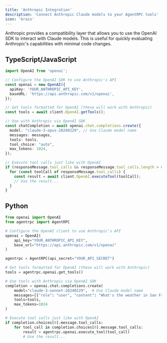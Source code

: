 ```yaml
---
title: 'Anthropic Integration'
description: 'Connect Anthropic Claude models to your AgentRPC tools'
icon: 'brain'
---
```


Anthropic provides a compatibility layer that allows you to use the OpenAI SDK to interact with Claude models. This is useful for quickly evaluating Anthropic's capabilities with minimal code changes.

## TypeScript/JavaScript

```typescript
import OpenAI from 'openai';

// Configure the OpenAI SDK to use Anthropic's API
const openai = new OpenAI({
  apiKey: 'YOUR_ANTHROPIC_API_KEY',
  baseURL: 'https://api.anthropic.com/v1/openai',
});

// Get tools formatted for OpenAI (these will work with Anthropic)
const tools = await client.OpenAI.getTools();

// Use with Anthropic via OpenAI SDK
const chatCompletion = await openai.chat.completions.create({
  model: "claude-3-opus-20240229", // Use Claude model name
  messages: messages,
  tools: tools,
  tool_choice: "auto",
  max_tokens: 1024,
});

// Execute tool calls just like with OpenAI
if (responseMessage.tool_calls && responseMessage.tool_calls.length > 0) {
  for (const toolCall of responseMessage.tool_calls) {
    const result = await client.OpenAI.executeTool(toolCall);
    // Use the result...
  }
}
```

## Python

```python
from openai import OpenAI
from agentrpc import AgentRPC

# Configure the OpenAI client to use Anthropic's API
openai = OpenAI(
    api_key="YOUR_ANTHROPIC_API_KEY",
    base_url="https://api.anthropic.com/v1/openai"
)

agentrpc = AgentRPC(api_secret="YOUR_API_SECRET")

# Get tools formatted for OpenAI (these will work with Anthropic)
tools = agentrpc.openai.get_tools()

# Use tools with Anthropic via OpenAI SDK
completion = openai.chat.completions.create(
    model="claude-3-sonnet-20240229",  # Use Claude model name
    messages=[{"role": "user", "content": "What's the weather in San Francisco?"}],
    tools=tools,
    max_tokens=1024
)

# Execute tool calls just like with OpenAI
if completion.choices[0].message.tool_calls:
    for tool_call in completion.choices[0].message.tool_calls:
        result = agentrpc.openai.execute_tool(tool_call)
        # Use the result...
``` 